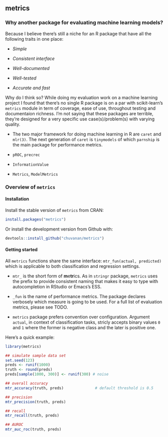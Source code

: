 

<!-- [![Travis build status](https://travis-ci.org/chuvanan/metrics.svg?branch=master)](https://travis-ci.org/chuvanan/metrics) -->
<!-- [![Codecov test coverage](https://codecov.io/gh/chuvanan/metrics/branch/master/graph/badge.svg)](https://codecov.io/gh/chuvanan/metrics?branch=master) -->
<!-- [![Lifecycle: experimental](https://img.shields.io/badge/lifecycle-experimental-orange.svg)](https://www.tidyverse.org/lifecycle/#experimental) -->

## metrics

### Why another package for evaluating machine learning models?

Because I believe there's still a niche for an R package that have all the
following traits in one place:

- *Simple*

- *Consistent interface*

- *Well-documented*

- *Well-tested*

- *Accurate and fast*

Why do I think so? While doing my evaluation work on a machine learning project
I found that there's no single R package is on a par with scikit-learn's
`metrics` module in term of coverage, ease of use, throughout testing and
documentaion richness. I'm not saying that these packages are terrible, they're
designed for a very specific use case(s)/problem(s) with varying quality.

* The two major framework for doing machine learning in R are `caret` and
  `mlr(3)`. The next generation of `caret` is `tinymodels` of which `parnship`
  is the main package for performance metrics.

* `pROC`, `precrec`

* `InformationValue`

* `Metrics`, `ModelMetrics`

### Overview of `metrics`

#### Installation

Install the stable version of `metrics` from CRAN:

```r
install.packages("metrics")
```

Or install the development version from Github with:

```r
devtools::install_github("chuvanan/metrics")
```

#### Getting started

All `metrics` functions share the same interface: `mtr_fun(actual, predicted)`
which is applicable to both classification and regression settings.

* `mtr_` is the short form of **m**e**tr**ics. As in `stringr` package,
  `metrics` uses the prefix to provide consistent naming that makes it easy to
  type with autocompletion in RStudio or Emacs's ESS.

* `_fun` is the name of performance metrics. The package declares verbosely
  which measure is going to be used. For a full list of evaluation metrics,
  please see TODO.

* `metrics` package prefers convention over configuration. Argument `actual`, in
  context of classification tasks, stricly accepts binary values `0` and `1`
  where the former is negative class and the later is positive one.

Here's a quick example:

```r
library(metrics)

## simulate sample data set
set.seed(123)
preds <- runif(1000)
truth <- round(preds)
preds[sample(1000, 300)] <- runif(300) # noise

## overall accuracy
mtr_accuracy(truth, preds)              # default threshold is 0.5

## precision
mtr_precision(truth, preds)

## recall
mtr_recall(truth, preds)

## AUROC
mtr_auc_roc(truth, preds)
```
